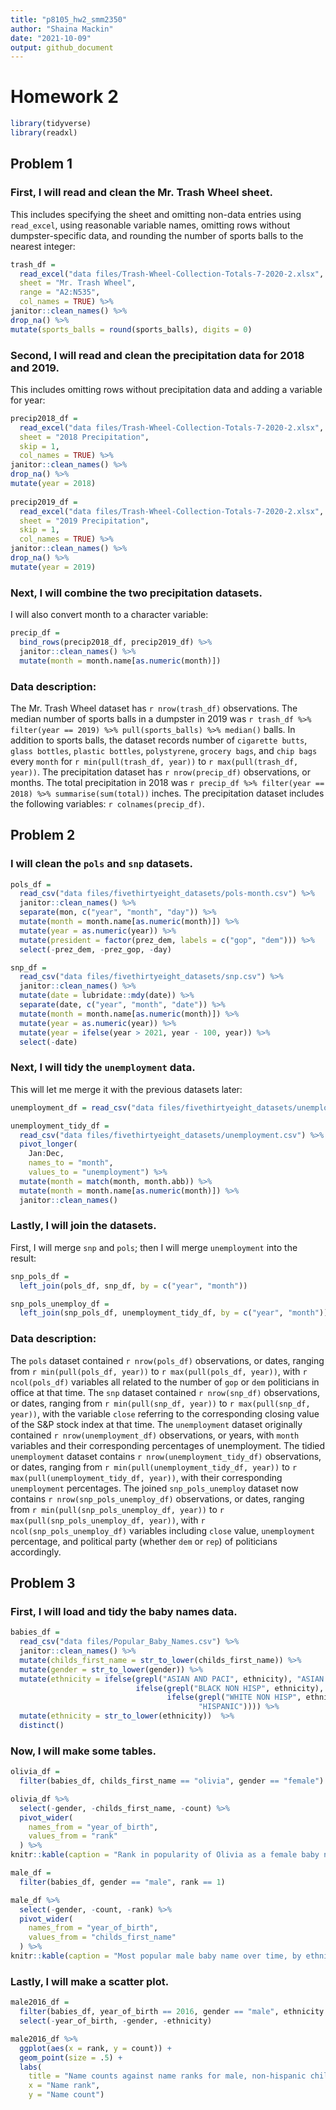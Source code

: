 ```yaml
---
title: "p8105_hw2_smm2350"
author: "Shaina Mackin" 
date: "2021-10-09"
output: github_document
---
```


# Homework 2

```r
library(tidyverse)
library(readxl)
```

## Problem 1

### First, I will read and clean the Mr. Trash Wheel sheet.

This includes specifying the sheet and omitting non-data entries using `read_excel`, using reasonable variable names, omitting rows without dumpster-specific data, and rounding the number of sports balls to the nearest integer:

```r
trash_df = 
  read_excel("data files/Trash-Wheel-Collection-Totals-7-2020-2.xlsx", 
  sheet = "Mr. Trash Wheel", 
  range = "A2:N535",
  col_names = TRUE) %>%
janitor::clean_names() %>%
drop_na() %>%
mutate(sports_balls = round(sports_balls), digits = 0)
```

### Second, I will read and clean the precipitation data for 2018 and 2019.

This includes omitting rows without precipitation data and adding a variable for year: 

```r
precip2018_df = 
  read_excel("data files/Trash-Wheel-Collection-Totals-7-2020-2.xlsx",
  sheet = "2018 Precipitation",
  skip = 1,
  col_names = TRUE) %>%
janitor::clean_names() %>%
drop_na() %>%
mutate(year = 2018)
  
precip2019_df = 
  read_excel("data files/Trash-Wheel-Collection-Totals-7-2020-2.xlsx",
  sheet = "2019 Precipitation",
  skip = 1,
  col_names = TRUE) %>%
janitor::clean_names() %>%
drop_na() %>%
mutate(year = 2019)
```

### Next, I will combine the two precipitation datasets. 

I will also convert month to a character variable: 

```r
precip_df = 
  bind_rows(precip2018_df, precip2019_df) %>%
  janitor::clean_names() %>%
  mutate(month = month.name[as.numeric(month)])
```

### Data description: 

The Mr. Trash Wheel dataset has `r nrow(trash_df)` observations. The median number of sports balls in a dumpster in 2019 was `r trash_df %>% filter(year == 2019) %>% pull(sports_balls) %>% median()` balls. In addition to sports balls, the dataset records number of `cigarette butts`, `glass bottles`, `plastic bottles`, `polystyrene`, `grocery bags`, and `chip bags` every `month` for `r min(pull(trash_df, year))` to `r max(pull(trash_df, year))`. The precipitation dataset has `r nrow(precip_df)` observations, or months. The total precipitation in 2018 was `r precip_df %>% filter(year == 2018) %>% summarise(sum(total))` inches. The precipitation dataset includes the following variables: `r colnames(precip_df)`.

## Problem 2 

### I will clean the `pols` and `snp` datasets.

```r
pols_df = 
  read_csv("data files/fivethirtyeight_datasets/pols-month.csv") %>%
  janitor::clean_names() %>%
  separate(mon, c("year", "month", "day")) %>%
  mutate(month = month.name[as.numeric(month)]) %>%
  mutate(year = as.numeric(year)) %>%
  mutate(president = factor(prez_dem, labels = c("gop", "dem"))) %>%
  select(-prez_dem, -prez_gop, -day)

snp_df = 
  read_csv("data files/fivethirtyeight_datasets/snp.csv") %>%
  janitor::clean_names() %>%
  mutate(date = lubridate::mdy(date)) %>%
  separate(date, c("year", "month", "date")) %>%
  mutate(month = month.name[as.numeric(month)]) %>%
  mutate(year = as.numeric(year)) %>%
  mutate(year = ifelse(year > 2021, year - 100, year)) %>%
  select(-date)
```

### Next, I will tidy the `unemployment` data. 

This will let me merge it with the previous datasets later: 

```r
unemployment_df = read_csv("data files/fivethirtyeight_datasets/unemployment.csv")

unemployment_tidy_df = 
  read_csv("data files/fivethirtyeight_datasets/unemployment.csv") %>%
  pivot_longer(
    Jan:Dec,
    names_to = "month",
    values_to = "unemployment") %>%
  mutate(month = match(month, month.abb)) %>%
  mutate(month = month.name[as.numeric(month)]) %>%
  janitor::clean_names() 
```

### Lastly, I will join the datasets.

First, I will merge `snp` and `pols`; then I will merge `unemployment` into the result:

```r
snp_pols_df = 
  left_join(pols_df, snp_df, by = c("year", "month"))

snp_pols_unemploy_df = 
  left_join(snp_pols_df, unemployment_tidy_df, by = c("year", "month"))
```

### Data description:

The `pols` dataset contained `r nrow(pols_df)` observations, or dates, ranging from `r min(pull(pols_df, year))` to `r max(pull(pols_df, year))`, with `r ncol(pols_df)` variables all related to the number of `gop` or `dem` politicians in office at that time. The `snp` dataset contained `r nrow(snp_df)` observations, or dates, ranging from `r min(pull(snp_df, year))` to `r max(pull(snp_df, year))`, with the variable `close` referring to the corresponding closing value of the S&P stock index at that time. The `unemployment` dataset originally contained `r nrow(unemployment_df)` observations, or years, with `month` variables and their corresponding percentages of unemployment. The tidied `unemployment` dataset contains `r nrow(unemployment_tidy_df)` observations, or dates, ranging from `r min(pull(unemployment_tidy_df, year))` to `r max(pull(unemployment_tidy_df, year))`, with their corresponding `unemployment` percentages. The joined `snp_pols_unemploy` dataset now contains `r nrow(snp_pols_unemploy_df)` observations, or dates, ranging from `r min(pull(snp_pols_unemploy_df, year))` to `r max(pull(snp_pols_unemploy_df, year))`, with `r ncol(snp_pols_unemploy_df)` variables including `close` value, `unemployment` percentage, and political party (whether `dem` or `rep`) of politicians accordingly. 

## Problem 3

### First, I will load and tidy the baby names data. 

```r
babies_df = 
  read_csv("data files/Popular_Baby_Names.csv") %>%
  janitor::clean_names() %>%
  mutate(childs_first_name = str_to_lower(childs_first_name)) %>%
  mutate(gender = str_to_lower(gender)) %>%
  mutate(ethnicity = ifelse(grepl("ASIAN AND PACI", ethnicity), "ASIAN AND PACIFIC ISLANDER", 
                            ifelse(grepl("BLACK NON HISP", ethnicity), "BLACK NON HISPANIC",
                                   ifelse(grepl("WHITE NON HISP", ethnicity), "WHITE NON HISPANIC",
                                          "HISPANIC")))) %>%
  mutate(ethnicity = str_to_lower(ethnicity))  %>%
  distinct()
```

### Now, I will make some tables.

```r

olivia_df = 
  filter(babies_df, childs_first_name == "olivia", gender == "female")

olivia_df %>%
  select(-gender, -childs_first_name, -count) %>%
  pivot_wider(
    names_from = "year_of_birth",
    values_from = "rank"
  ) %>%
knitr::kable(caption = "Rank in popularity of Olivia as a female baby name over time, by ethnicity")
```

```r

male_df = 
  filter(babies_df, gender == "male", rank == 1) 

male_df %>%
  select(-gender, -count, -rank) %>%
  pivot_wider(
    names_from = "year_of_birth",
    values_from = "childs_first_name"
  ) %>%
knitr::kable(caption = "Most popular male baby name over time, by ethnicity")

```

### Lastly, I will make a scatter plot. 

```r
male2016_df = 
  filter(babies_df, year_of_birth == 2016, gender == "male", ethnicity == "white non hispanic") %>%
  select(-year_of_birth, -gender, -ethnicity)

male2016_df %>%
  ggplot(aes(x = rank, y = count)) +
  geom_point(size = .5) +
  labs(
    title = "Name counts against name ranks for male, non-hispanic children born in 2016",
    x = "Name rank",
    y = "Name count")
```

  